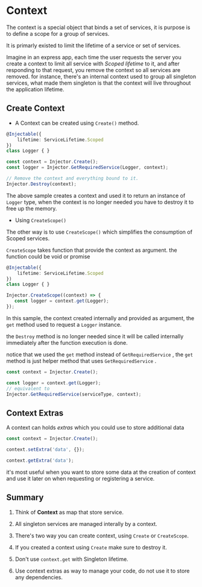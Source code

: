 # Context

The context is a special object that binds a set of services, it is purpose is to define a scope for a group of services.

It is primarly existed to limit the lifetime of a service or set of services.

Imagine in an express app, each time the user requests the server you create a context to limit all service with *Scoped lifetime* to it, and after responding to that request, you remove the context so all services are removed.
for instance, there's an internal context used to group all singleton services, what made them singleton is that the context will live throughout the application lifetime.

## Create Context

* A Context can be created using `Create()` method.

```typescript
@Injectable({
    lifetime: ServiceLifetime.Scoped
})
class Logger { }

const context = Injector.Create();
const logger = Injector.GetRequiredService(Logger, context);

// Remove the context and everything bound to it.  
Injector.Destroy(context);
```

The above sample creates a context and used it to return an instance of `Logger` type, 
when the context is no longer needed you have to destroy it to free up the memory.

* Using `CreateScope()`

The other way is to use `CreateScope()` which simplifies the consumption of Scoped services.

`CreateScope` takes function that provide the context as argument. the function could be void or promise

```typescript
@Injectable({
    lifetime: ServiceLifetime.Scoped
})
class Logger { }

Injector.CreateScope((context) => {
   const logger = context.get(Logger);
});

```

In this sample, the context created internally and provided as argument, the `get` method used to request a `Logger` instance.

the `Destroy` method is no longer needed since it will be called internally immediately after the function execution is done.

notice that we used the `get` method instead of `GetRequiredService` , the `get` method is just helper method that uses `GetRequiredService` .

```typescript
const context = Injector.Create();

const logger = context.get(Logger);
// equivalent to 
Injector.GetRequiredService(serviceType, context);
```

## Context Extras

A context can holds *extras* which you could use to store additional data

```typescript
const context = Injector.Create();

context.setExtra('data', {});

context.getExtra('data');
```

it's most useful when you want to store some data at the creation of context and use it later on when requesting or registering a service.

## Summary

1. Think of **Context** as map that store service.

2. All singleton services are managed interally by a context.

3. There's two way you can create context, using `Create` or `CreateScope`.

4. If you created a context using `Create` make sure to destroy it.

5. Don't use `context.get` with Singleton lifetime.

6. Use context extras as way to manage your code, do not use it to store any dependencies.
